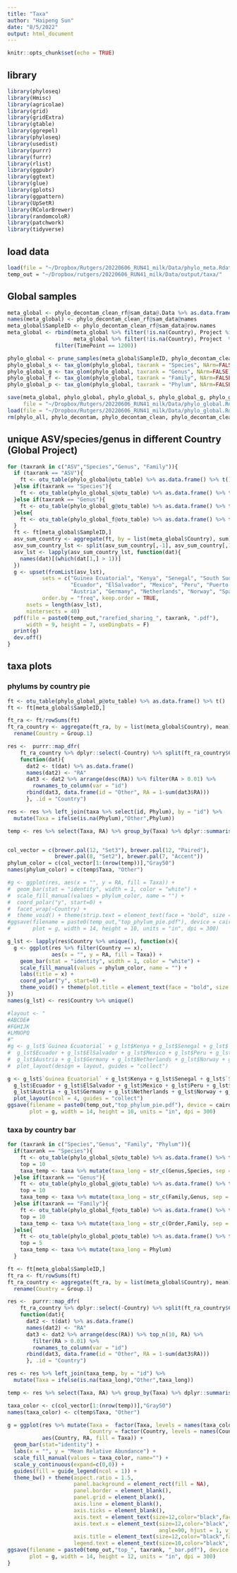 ```yaml
---
title: "Taxa"
author: "Haipeng Sun"
date: "8/5/2022"
output: html_document
---
```


```r
knitr::opts_chunk$set(echo = TRUE)
```

## library
```r
library(phyloseq)
library(Hmisc)
library(agricolae)
library(grid)
library(gridExtra)
library(gtable)
library(ggrepel)
library(phyloseq)
library(usedist)
library(purrr)
library(furrr)
library(rlist)
library(ggpubr)
library(ggtext)
library(glue)
library(gplots)
library(ggpattern)
library(UpSetR)
library(RColorBrewer)
library(randomcoloR)
library(patchwork)
library(tidyverse)
```

## load data
```r
load(file = "~/Dropbox/Rutgers/20220606_RUN41_milk/Data/phylo_meta.Rdata")
temp_out = "~/Dropbox/rutgers/20220606_RUN41_milk/Data/output/taxa/"
```

## Global samples
```r
meta_global <- phylo_decontam_clean_rf@sam_data@.Data %>% as.data.frame()
names(meta_global) <- phylo_decontam_clean_rf@sam_data@names
meta_global$SampleID <- phylo_decontam_clean_rf@sam_data@row.names
meta_global <- rbind(meta_global %>% filter(!is.na(Country), Project %in% c("Global", "Upside", "Milkbank")),
                     meta_global %>% filter(!is.na(Country), Project  %in% c("Covid Mom", "Family", "PR")) %>%
               filter(TimePoint == 1200))

phylo_global <- prune_samples(meta_global$SampleID, phylo_decontam_clean_rf)
phylo_global_s <- tax_glom(phylo_global, taxrank = "Species", NArm=FALSE)
phylo_global_g <- tax_glom(phylo_global, taxrank = "Genus", NArm=FALSE)
phylo_global_f <- tax_glom(phylo_global, taxrank = "Family", NArm=FALSE)
phylo_global_p <- tax_glom(phylo_global, taxrank = "Phylum", NArm=FALSE)

save(meta_global, phylo_global, phylo_global_s, phylo_global_g, phylo_global_f,phylo_global_p,
     file = "~/Dropbox/Rutgers/20220606_RUN41_milk/Data/phylo_global.Rdata")
load(file = "~/Dropbox/Rutgers/20220606_RUN41_milk/Data/phylo_global.Rdata")
rm(phylo_all, phylo_decontam, phylo_decontam_clean, phylo_decontam_clean_rf)
```

## unique ASV/species/genus in different Country (Global Project)
```r
for (taxrank in c("ASV","Species","Genus", "Family")){
  if (taxrank == "ASV"){
    ft <- otu_table(phylo_global@otu_table) %>% as.data.frame() %>% t()
  }else if(taxrank == "Species"){
    ft <- otu_table(phylo_global_s@otu_table) %>% as.data.frame() %>% t()
  }else if(taxrank == "Genus"){
    ft <- otu_table(phylo_global_g@otu_table) %>% as.data.frame() %>% t()
  }else{
    ft <- otu_table(phylo_global_f@otu_table) %>% as.data.frame() %>% t()
  }
  ft <- ft[meta_global$SampleID,]
  asv_sum_country <- aggregate(ft, by = list(meta_global$Country), sum)
  asv_sum_country_lst <- split(asv_sum_country[,-1], asv_sum_country[,1])
  asv_lst <- lapply(asv_sum_country_lst, function(dat){
    names(dat)[(which(dat[1,] > 1))]
  })
  g <- upset(fromList(asv_lst), 
           sets = c("Guinea Ecuatorial", "Kenya", "Senegal", "South Sudan", "Tanzania",
                    "Ecuador", "ElSalvador", "Mexico", "Peru", "Puerto Rico", "United States",
                    "Austria", "Germany", "Netherlands", "Norway", "Spain"),
           order.by = "freq", keep.order = TRUE,
      nsets = length(asv_lst),
      nintersects = 40)  
  pdf(file = paste0(temp_out,"rarefied_sharing_", taxrank, ".pdf"), 
      width = 9, height = 7, useDingbats = F)
  print(g)
  dev.off() 
}

```

## taxa plots
### phylums by country pie
```r
ft <- otu_table(phylo_global_p@otu_table) %>% as.data.frame() %>% t()
ft <- ft[meta_global$SampleID,]

ft_ra <- ft/rowSums(ft)
ft_ra_country <- aggregate(ft_ra, by = list(meta_global$Country), mean) %>%
  rename(Country = Group.1)

res <-  purrr::map_dfr(
    ft_ra_country %>% dplyr::select(-Country) %>% split(ft_ra_country$Country),
    function(dat){
      dat2 <- t(dat) %>% as.data.frame()
      names(dat2) <- "RA"
      dat3 <- dat2 %>% arrange(desc(RA)) %>% filter(RA > 0.01) %>% 
        rownames_to_column(var = "id")
      rbind(dat3, data.frame(id = "Other", RA = 1-sum(dat3$RA)))
      }, .id = "Country")

res <- res %>% left_join(taxa %>% select(id, Phylum), by = "id") %>% 
  mutate(Taxa = ifelse(is.na(Phylum),"Other",Phylum))

temp <- res %>% select(Taxa, RA) %>% group_by(Taxa) %>% dplyr::summarise(RA = mean(RA)) %>% arrange(desc(RA)) %>% filter(Taxa != "Other")


col_vector = c(brewer.pal(12, "Set3"), brewer.pal(12, "Paired"), 
               brewer.pal(8, "Set2"), brewer.pal(7, "Accent"))
phylum_color = c(col_vector[1:(nrow(temp))],"Gray50")
names(phylum_color) = c(temp$Taxa, "Other")

#g <- ggplot(res, aes(x = "", y = RA, fill = Taxa)) + 
#  geom_bar(stat = "identity", width = 1, color = "white") + 
#  scale_fill_manual(values = phylum_color, name = "") + 
#  coord_polar("y", start=0) + 
#  facet_wrap(~Country) + 
#  theme_void() + theme(strip.text = element_text(face = "bold", size = 12)) 
#ggsave(filename = paste0(temp_out,"top_phylum_pie.pdf"), device = cairo_pdf,
#       plot = g, width = 14, height = 10, units = "in", dpi = 300)

g_lst <- lapply(res$Country %>% unique(), function(x){
  g <- ggplot(res %>% filter(Country == x),
              aes(x = "", y = RA, fill = Taxa)) + 
    geom_bar(stat = "identity", width = 1, color = "white") + 
    scale_fill_manual(values = phylum_color, name = "") + 
    labs(title = x) + 
    coord_polar("y", start=0) + 
    theme_void() + theme(plot.title = element_text(face = "bold", size = 12, hjust = 0.5))  
})
names(g_lst) <- res$Country %>% unique()

#layout <- "
#ABCDE#
#FGHIJK
#LMNOPQ
#"
#g <- g_lst$`Guinea Ecuatorial` + g_lst$Kenya + g_lst$Senegal + g_lst$`South Sudan` + g_lst$Tanzania +
#  g_lst$Ecuador + g_lst$ElSalvador + g_lst$Mexico + g_lst$Peru + g_lst$`Puerto Rico` + g_lst$`United States` + 
#  g_lst$Austria + g_lst$Germany + g_lst$Netherlands + g_lst$Norway + g_lst$Spain + guide_area() + 
#  plot_layout(design = layout, guides = "collect")

g <- g_lst$`Guinea Ecuatorial` + g_lst$Kenya + g_lst$Senegal + g_lst$`South Sudan` + g_lst$Tanzania +
  g_lst$Ecuador + g_lst$ElSalvador + g_lst$Mexico + g_lst$Peru + g_lst$`Puerto Rico` + g_lst$`United States` + 
  g_lst$Austria + g_lst$Germany + g_lst$Netherlands + g_lst$Norway + g_lst$Spain + 
  plot_layout(ncol = 4, guides = "collect")
ggsave(filename = paste0(temp_out,"top_phylum_pie.pdf"), device = cairo_pdf,
       plot = g, width = 14, height = 10, units = "in", dpi = 300)
```

### taxa by country bar
```r
for (taxrank in c("Species","Genus", "Family", "Phylum")){
  if(taxrank == "Species"){
    ft <- otu_table(phylo_global_s@otu_table) %>% as.data.frame() %>% t()
    top = 10
    taxa_temp <- taxa %>% mutate(taxa_long = str_c(Genus,Species, sep = ";"))
  }else if(taxrank == "Genus"){
    ft <- otu_table(phylo_global_g@otu_table) %>% as.data.frame() %>% t()
    top = 10
    taxa_temp <- taxa %>% mutate(taxa_long = str_c(Family,Genus, sep = ";"))
  }else if(taxrank == "Family"){
    ft <- otu_table(phylo_global_f@otu_table) %>% as.data.frame() %>% t()
    top = 10
    taxa_temp <- taxa %>% mutate(taxa_long = str_c(Order,Family, sep = ";"))
  }else{
    ft <- otu_table(phylo_global_p@otu_table) %>% as.data.frame() %>% t()
    top = 5
    taxa_temp <- taxa %>% mutate(taxa_long = Phylum)
  }

ft <- ft[meta_global$SampleID,]
ft_ra <- ft/rowSums(ft)
ft_ra_country <- aggregate(ft_ra, by = list(meta_global$Country), mean) %>%
  rename(Country = Group.1)

res <-  purrr::map_dfr(
    ft_ra_country %>% dplyr::select(-Country) %>% split(ft_ra_country$Country),
    function(dat){
      dat2 <- t(dat) %>% as.data.frame()
      names(dat2) <- "RA"
      dat3 <- dat2 %>% arrange(desc(RA)) %>% top_n(10, RA) %>% 
        filter(RA > 0.01) %>%
        rownames_to_column(var = "id")
      rbind(dat3, data.frame(id = "Other", RA = 1-sum(dat3$RA)))
      }, .id = "Country")

res <- res %>% left_join(taxa_temp, by = "id") %>% 
  mutate(Taxa = ifelse(is.na(taxa_long),"Other",taxa_long))

temp <- res %>% select(Taxa, RA) %>% group_by(Taxa) %>% dplyr::summarise(RA = mean(RA)) %>% arrange(desc(RA)) %>% filter(Taxa != "Other")

taxa_color <- c(col_vector[1:(nrow(temp))],"Gray50")
names(taxa_color) <- c(temp$Taxa, "Other")

g = ggplot(res %>% mutate(Taxa =  factor(Taxa, levels = names(taxa_color), ordered = T),
                          Country = factor(Country, levels = names(Country_color), ordered = T)), 
           aes(Country, RA, fill = Taxa)) + 
  geom_bar(stat="identity") + 
  labs(x = "", y = "Mean Relative Abundance") + 
  scale_fill_manual(values = taxa_color, name="") + 
  scale_y_continuous(expand=c(0,0)) + 
  guides(fill = guide_legend(ncol = 1)) +
  theme_bw() + theme(aspect.ratio = 1.5,
                     panel.background = element_rect(fill = NA),
                     panel.border = element_blank(),
                     panel.grid = element_blank(),
                     axis.line = element_blank(),
                     axis.ticks = element_blank(),
                     axis.text = element_text(size=12,color="black",face='bold'),
                     axis.text.x = element_text(size=12,color="black",face='bold',
                                                angle=90, hjust = 1, vjust = 0.5),
                     axis.title = element_text(size=12,color="black",face='bold'),
                     legend.text = element_text(size=10,color="black",face='bold'))
ggsave(filename = paste0(temp_out,"top_", taxrank, "_bar.pdf"), device = cairo_pdf,
       plot = g, width = 14, height = 12, units = "in", dpi = 300)
}
```




